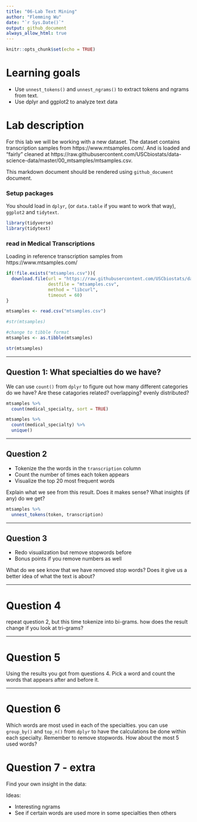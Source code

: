 ```yaml
---
title: "06-Lab Text Mining"
author: "Flemming Wu"
date: "`r Sys.Date()`"
output: github_document
always_allow_html: true
---
```



```r
knitr::opts_chunk$set(echo = TRUE)
```

# Learning goals

- Use `unnest_tokens()` and `unnest_ngrams()` to extract tokens and ngrams from text.
- Use dplyr and ggplot2 to analyze text data

# Lab description

For this lab we will be working with a new dataset. The dataset contains transcription samples from https://www.mtsamples.com/. And is loaded and "fairly" cleaned at https://raw.githubusercontent.com/USCbiostats/data-science-data/master/00_mtsamples/mtsamples.csv.

This markdown document should be rendered using `github_document` document.

### Setup packages

You should load in `dplyr`, (or `data.table` if you want to work that way), `ggplot2` and `tidytext`.

```r
library(tidyverse)
library(tidytext)
```

### read in Medical Transcriptions

Loading in reference transcription samples from https://www.mtsamples.com/

```r
if(!file.exists("mtsamples.csv")){
  download.file(url = "https://raw.githubusercontent.com/USCbiostats/data-science-data/master/00_mtsamples/mtsamples.csv",
                destfile = "mtsamples.csv",
                method = "libcurl",
                timeout = 60)
}

mtsamples <- read.csv("mtsamples.csv")

#str(mtsamples) 

#change to tibble format
mtsamples <- as.tibble(mtsamples)

str(mtsamples)
```

---

## Question 1: What specialties do we have?

We can use `count()` from `dplyr` to figure out how many different categories do we have? Are these catagories related? overlapping? evenly distributed?

```r
mtsamples %>%
  count(medical_specialty, sort = TRUE)
```
```r
mtsamples %>%
  count(medical_specialty) %>%
  unique()
```

---

## Question 2

- Tokenize the the words in the `transcription` column
- Count the number of times each token appears
- Visualize the top 20 most frequent words

Explain what we see from this result. Does it makes sense? What insights (if any) do we get?

```r
mtsamples %>%
  unnest_tokens(token, transcription)
```


---

## Question 3

- Redo visualization but remove stopwords before
- Bonus points if you remove numbers as well

What do we see know that we have removed stop words? Does it give us a better idea of what the text is about?

---

# Question 4

repeat question 2, but this time tokenize into bi-grams. how does the result change if you look at tri-grams?

---

# Question 5

Using the results you got from questions 4. Pick a word and count the words that appears after and before it.

---

# Question 6 

Which words are most used in each of the specialties. you can use `group_by()` and `top_n()` from `dplyr` to have the calculations be done within each specialty. Remember to remove stopwords. How about the most 5 used words?

# Question 7 - extra

Find your own insight in the data:

Ideas:

- Interesting ngrams
- See if certain words are used more in some specialties then others
